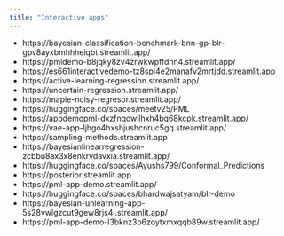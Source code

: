 ```yaml
---
title: "Interactive apps"
---
```


- https://bayesian-classification-benchmark-bnn-gp-blr-gpv8ayxbmhhheiqbt.streamlit.app/
- https://pmldemo-b8jqky8zv4zrwkwpffdhn4.streamlit.app/
- https://es661interactivedemo-tz8spi4e2manafv2mrtjdd.streamlit.app
- https://active-learning-regression.streamlit.app/
- https://uncertain-regression.streamlit.app/
- https://mapie-noisy-regresor.streamlit.app/
- https://huggingface.co/spaces/meetv25/PML
- https://appdemopml-dxzfnqowilhxh4bq68kcpk.streamlit.app/
- https://vae-app-ljhgo4hxshjushcnruc5gq.streamlit.app/
- https://sampling-methods.streamlit.app
- https://bayesianlinearregression-zcbbu8ax3x8enkrvdavxia.streamlit.app/
- https://huggingface.co/spaces/Ayushs799/Conformal_Predictions
- https://posterior.streamlit.app
- https://pml-app-demo.streamlit.app/
- https://huggingface.co/spaces/bhardwajsatyam/blr-demo
- https://bayesian-unlearning-app-5s28vwlgzcut9gew8rjs4i.streamlit.app/
- https://pml-app-demo-l3bknz3o6zoytxmxqqb89w.streamlit.app/